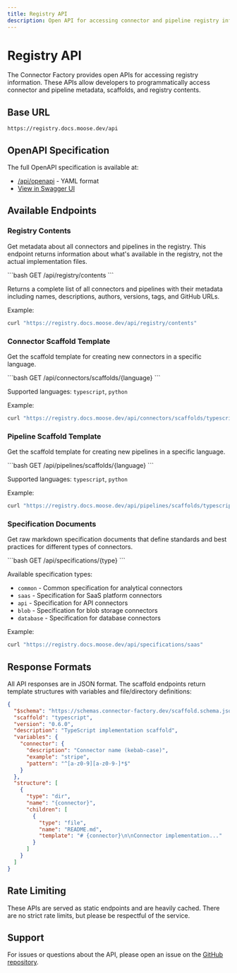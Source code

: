 ```yaml
---
title: Registry API
description: Open API for accessing connector and pipeline registry information
---
```


# Registry API

The Connector Factory provides open APIs for accessing registry information. These APIs allow developers to programmatically access connector and pipeline metadata, scaffolds, and registry contents.

## Base URL

```
https://registry.docs.moose.dev/api
```

## OpenAPI Specification

The full OpenAPI specification is available at:
- [/api/openapi](/api/openapi) - YAML format
- [View in Swagger UI](https://petstore.swagger.io/?url=https://registry.docs.moose.dev/api/openapi)

## Available Endpoints

### Registry Contents

Get metadata about all connectors and pipelines in the registry. This endpoint returns information about what's available in the registry, not the actual implementation files.

<Codeblock>
```bash
GET /api/registry/contents
```
</Codeblock>

Returns a complete list of all connectors and pipelines with their metadata including names, descriptions, authors, versions, tags, and GitHub URLs.

Example:
<Codeblock>
```bash
curl "https://registry.docs.moose.dev/api/registry/contents"
```
</Codeblock>

### Connector Scaffold Template

Get the scaffold template for creating new connectors in a specific language.

<Codeblock>
```bash
GET /api/connectors/scaffolds/{language}
```
</Codeblock>

Supported languages: `typescript`, `python`

Example:
<Codeblock>
```bash
curl "https://registry.docs.moose.dev/api/connectors/scaffolds/typescript"
```
</Codeblock>

### Pipeline Scaffold Template

Get the scaffold template for creating new pipelines in a specific language.

<Codeblock>
```bash
GET /api/pipelines/scaffolds/{language}
```
</Codeblock>

Supported languages: `typescript`, `python`

Example:
<Codeblock>
```bash
curl "https://registry.docs.moose.dev/api/pipelines/scaffolds/typescript"
```
</Codeblock>

### Specification Documents

Get raw markdown specification documents that define standards and best practices for different types of connectors.

<Codeblock>
```bash
GET /api/specifications/{type}
```
</Codeblock>

Available specification types:
- `common` - Common specification for analytical connectors
- `saas` - Specification for SaaS platform connectors
- `api` - Specification for API connectors
- `blob` - Specification for blob storage connectors
- `database` - Specification for database connectors

Example:
<Codeblock>
```bash
curl "https://registry.docs.moose.dev/api/specifications/saas"
```
</Codeblock>

## Response Formats

All API responses are in JSON format. The scaffold endpoints return template structures with variables and file/directory definitions:

```json
{
  "$schema": "https://schemas.connector-factory.dev/scaffold.schema.json",
  "scaffold": "typescript",
  "version": "0.6.0",
  "description": "TypeScript implementation scaffold",
  "variables": {
    "connector": {
      "description": "Connector name (kebab-case)",
      "example": "stripe",
      "pattern": "^[a-z0-9][a-z0-9-]*$"
    }
  },
  "structure": [
    {
      "type": "dir",
      "name": "{connector}",
      "children": [
        {
          "type": "file",
          "name": "README.md",
          "template": "# {connector}\n\nConnector implementation..."
        }
      ]
    }
  ]
}
```

## Rate Limiting

These APIs are served as static endpoints and are heavily cached. There are no strict rate limits, but please be respectful of the service.

## Support

For issues or questions about the API, please open an issue on the [GitHub repository](https://github.com/514-labs/registry).
